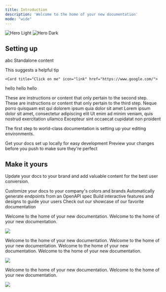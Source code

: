 ```yaml
---
title: Introduction
description: 'Welcome to the home of your new documentation'
mode: "wide"
---
```


<img
  className="block dark:hidden"
  src="/images/hero-light.svg"
  alt="Hero Light"
/>
<img
  className="hidden dark:block"
  src="/images/hero-dark.svg"
  alt="Hero Dark"
/>

## Setting up

<Note title="Note">
abc
</Note>

<Accordion title='Single Accordion'>
  Standalone content
</Accordion>

<Tip>This suggests a helpful tip</Tip>

    <Card title="Click on me" icon="link" href="https://www.google.com/">
  hello hello hello
</Card>

<Steps>
  <Step title="First Step">

  </Step>
  <Step title="Second Step" horizontal="true">
    These are instructions or content that only pertain to the second step.
  </Step>
  <Step title="Third Step">
    These are instructions or content that only pertain to the third step.
  </Step>
</Steps>

<CardGroup cols={1}>
  <Card title="First Card" icon="square-1" href="https://google.com">
    Neque porro quisquam est qui dolorem ipsum quia dolor sit amet
  </Card>
  <Card title="Second Card" icon="square-2">
    Lorem ipsum dolor sit amet, consectetur adipiscing elit
  </Card>
  <Card title="Third Card" icon="square-3">
    Ut enim ad minim veniam, quis nostrud exercitation ullamco
  </Card>
  <Card title="Fourth Card" icon="square-4">
    Excepteur sint occaecat cupidatat non proident
  </Card>
</CardGroup>

The first step to world-class documentation is setting up your editing environments.

<CardGroup cols={2}>
  <Card
    title="Edit Your Docs"
    icon="pen-to-square"
    href="https://mintlify.com/docs/quickstart"
  >
    Get your docs set up locally for easy development
  </Card>
  <Card
    title="Preview Changes"
    icon="image"
    href="https://mintlify.com/docs/development"
  >
    Preview your changes before you push to make sure they're perfect
  </Card>
</CardGroup>

## Make it yours

Update your docs to your brand and add valuable content for the best user conversion.

<CardGroup cols={2}>
  <Card
    title="Customize Style"
    icon="palette"
    href="https://mintlify.com/docs/settings/global"
  >
    Customize your docs to your company's colors and brands
  </Card>
  <Card
    title="Reference APIs"
    icon="code"
    href="https://mintlify.com/docs/api-playground/openapi"
  >
    Automatically generate endpoints from an OpenAPI spec
  </Card>
  <Card
    title="Add Components"
    icon="screwdriver-wrench"
    href="https://mintlify.com/docs/components/accordion"
  >
    Build interactive features and designs to guide your users
  </Card>
  <Card
    title="Get Inspiration"
    icon="stars"
    href="https://mintlify.com/customers"
  >
    Check out our showcase of our favorite documentation
  </Card>
</CardGroup>

Welcome to the home of your new documentation. Welcome to the home of your new documentation.

![](https://res.cloudinary.com/db3qe7k73/image/upload/v1725250174/44w_nkozwr.jpg)

Welcome to the home of your new documentation. Welcome to the home of your new documentation. Welcome to the home of your new documentation. Welcome to the home of your new documentation.

![](https://res.cloudinary.com/db3qe7k73/image/upload/v1725250174/44w_nkozwr.jpg)

Welcome to the home of your new documentation. Welcome to the home of your new documentation.

![](https://res.cloudinary.com/db3qe7k73/image/upload/v1725250174/44w_nkozwr.jpg)